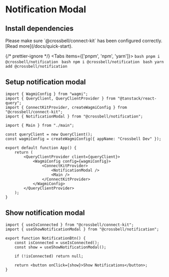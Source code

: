 

# Notification Modal

<div className="my-8">
	<NotificationModal />
</div>

## Install dependencies

<Callout>
	Please make sure `@crossbell/connect-kit` has been configured correctly. [Read
	more](/docs/quick-start).
</Callout>

{/* prettier-ignore */}
<Tabs items={['pnpm', 'npm', 'yarn']}>
  <Tab>
    ```bash
    pnpm i @crossbell/notification
    ```
  </Tab>
  <Tab>
    ```bash
    npm i @crossbell/notification
    ```
  </Tab>
  <Tab>
    ```bash
    yarn add @crossbell/notification
    ```
  </Tab>
</Tabs>

## Setup notification modal

```tsx {4,16}
import { WagmiConfig } from "wagmi";
import { QueryClient, QueryClientProvider } from "@tanstack/react-query";
import { ConnectKitProvider, createWagmiConfig } from "@crossbell/connect-kit";
import { NotificationModal } from "@crossbell/notification";

import { Main } from "./main";

const queryClient = new QueryClient();
const wagmiConfig = createWagmiConfig({ appName: "Crossbell Dev" });

export default function App() {
	return (
		<QueryClientProvider client={queryClient}>
			<WagmiConfig config={wagmiConfig}>
				<ConnectKitProvider>
					<NotificationModal />
					<Main />
				</ConnectKitProvider>
			</WagmiConfig>
		</QueryClientProvider>
	);
}
```

## Show notification modal

```tsx
import { useIsConnected } from "@crossbell/connect-kit";
import { useShowNotificationModal } from "@crossbell/notification";

export function NotificationBtn() {
	const isConnected = useIsConnected();
	const show = useShowNotificationModal();

	if (!isConnected) return null;

	return <button onClick={show}>Show Notifications</button>;
}
```
